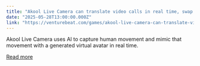 ```yaml
---
title: "Akool Live Camera can translate video calls in real time, swap faces, and get live virtual avatars to mimic human movements"
date: "2025-05-28T13:00:00.000Z"
link: "https://venturebeat.com/games/akool-live-camera-can-translate-video-calls-in-real-time-swap-faces-and-get-virtual-avatars-to-mimic-human-movements/"
---
```


Akool Live Camera uses AI to capture human movement and mimic that movement with a generated virtual avatar in real time.

[Read more](https://venturebeat.com/games/akool-live-camera-can-translate-video-calls-in-real-time-swap-faces-and-get-virtual-avatars-to-mimic-human-movements/)
